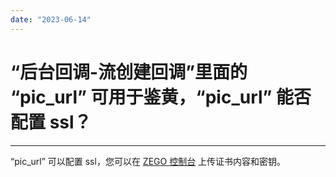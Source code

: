 ```yaml
---
date: "2023-06-14"
---
```

# “后台回调-流创建回调”里面的 “pic_url” 可用于鉴黄，“pic_url” 能否配置 ssl？

- - -

“pic_url” 可以配置 ssl，您可以在 [ZEGO 控制台](https://console.zego.im/) 上传证书内容和密钥。